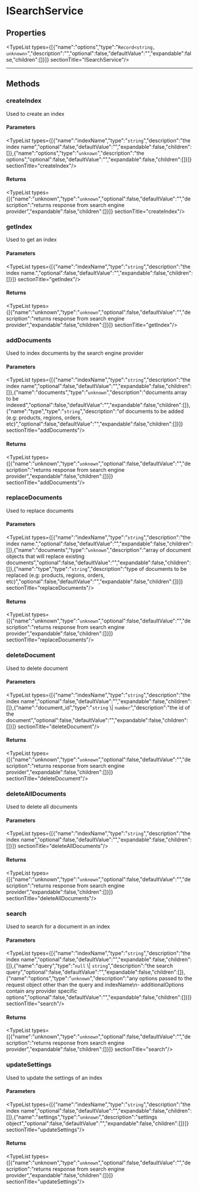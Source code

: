 
# ISearchService

## Properties

<TypeList types={[{"name":"options","type":"`Record<string, unknown>`","description":"","optional":false,"defaultValue":"","expandable":false,"children":[]}]}  sectionTitle="ISearchService"/>

___

## Methods

### createIndex

Used to create an index

#### Parameters

<TypeList types={[{"name":"indexName","type":"`string`","description":"the index name","optional":false,"defaultValue":"","expandable":false,"children":[]},{"name":"options","type":"`unknown`","description":"the options","optional":false,"defaultValue":"","expandable":false,"children":[]}]}  sectionTitle="createIndex"/>

#### Returns

<TypeList types={[{"name":"unknown","type":"`unknown`","optional":false,"defaultValue":"","description":"returns response from search engine provider","expandable":false,"children":[]}]}  sectionTitle="createIndex"/>

### getIndex

Used to get an index

#### Parameters

<TypeList types={[{"name":"indexName","type":"`string`","description":"the index name.","optional":false,"defaultValue":"","expandable":false,"children":[]}]}  sectionTitle="getIndex"/>

#### Returns

<TypeList types={[{"name":"unknown","type":"`unknown`","optional":false,"defaultValue":"","description":"returns response from search engine provider","expandable":false,"children":[]}]}  sectionTitle="getIndex"/>

### addDocuments

Used to index documents by the search engine provider

#### Parameters

<TypeList types={[{"name":"indexName","type":"`string`","description":"the index name","optional":false,"defaultValue":"","expandable":false,"children":[]},{"name":"documents","type":"`unknown`","description":"documents array to be indexed","optional":false,"defaultValue":"","expandable":false,"children":[]},{"name":"type","type":"`string`","description":"of documents to be added (e.g: products, regions, orders, etc)","optional":false,"defaultValue":"","expandable":false,"children":[]}]}  sectionTitle="addDocuments"/>

#### Returns

<TypeList types={[{"name":"unknown","type":"`unknown`","optional":false,"defaultValue":"","description":"returns response from search engine provider","expandable":false,"children":[]}]}  sectionTitle="addDocuments"/>

### replaceDocuments

Used to replace documents

#### Parameters

<TypeList types={[{"name":"indexName","type":"`string`","description":"the index name.","optional":false,"defaultValue":"","expandable":false,"children":[]},{"name":"documents","type":"`unknown`","description":"array of document objects that will replace existing documents","optional":false,"defaultValue":"","expandable":false,"children":[]},{"name":"type","type":"`string`","description":"type of documents to be replaced (e.g: products, regions, orders, etc)","optional":false,"defaultValue":"","expandable":false,"children":[]}]}  sectionTitle="replaceDocuments"/>

#### Returns

<TypeList types={[{"name":"unknown","type":"`unknown`","optional":false,"defaultValue":"","description":"returns response from search engine provider","expandable":false,"children":[]}]}  sectionTitle="replaceDocuments"/>

### deleteDocument

Used to delete document

#### Parameters

<TypeList types={[{"name":"indexName","type":"`string`","description":"the index name","optional":false,"defaultValue":"","expandable":false,"children":[]},{"name":"document_id","type":"`string` \\| `number`","description":"the id of the document","optional":false,"defaultValue":"","expandable":false,"children":[]}]}  sectionTitle="deleteDocument"/>

#### Returns

<TypeList types={[{"name":"unknown","type":"`unknown`","optional":false,"defaultValue":"","description":"returns response from search engine provider","expandable":false,"children":[]}]}  sectionTitle="deleteDocument"/>

### deleteAllDocuments

Used to delete all documents

#### Parameters

<TypeList types={[{"name":"indexName","type":"`string`","description":"the index name","optional":false,"defaultValue":"","expandable":false,"children":[]}]}  sectionTitle="deleteAllDocuments"/>

#### Returns

<TypeList types={[{"name":"unknown","type":"`unknown`","optional":false,"defaultValue":"","description":"returns response from search engine provider","expandable":false,"children":[]}]}  sectionTitle="deleteAllDocuments"/>

### search

Used to search for a document in an index

#### Parameters

<TypeList types={[{"name":"indexName","type":"`string`","description":"the index name","optional":false,"defaultValue":"","expandable":false,"children":[]},{"name":"query","type":"`null` \\| `string`","description":"the search query","optional":false,"defaultValue":"","expandable":false,"children":[]},{"name":"options","type":"`unknown`","description":"any options passed to the request object other than the query and indexName\n- additionalOptions contain any provider specific options","optional":false,"defaultValue":"","expandable":false,"children":[]}]}  sectionTitle="search"/>

#### Returns

<TypeList types={[{"name":"unknown","type":"`unknown`","optional":false,"defaultValue":"","description":"returns response from search engine provider","expandable":false,"children":[]}]}  sectionTitle="search"/>

### updateSettings

Used to update the settings of an index

#### Parameters

<TypeList types={[{"name":"indexName","type":"`string`","description":"the index name","optional":false,"defaultValue":"","expandable":false,"children":[]},{"name":"settings","type":"`unknown`","description":"settings object","optional":false,"defaultValue":"","expandable":false,"children":[]}]}  sectionTitle="updateSettings"/>

#### Returns

<TypeList types={[{"name":"unknown","type":"`unknown`","optional":false,"defaultValue":"","description":"returns response from search engine provider","expandable":false,"children":[]}]}  sectionTitle="updateSettings"/>

